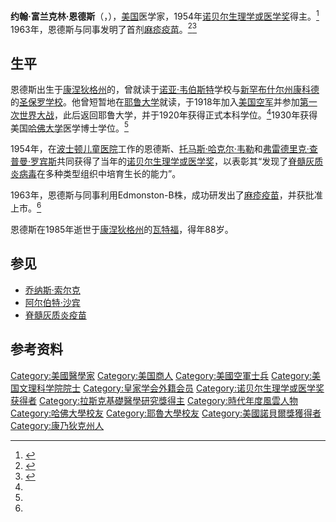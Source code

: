 {{Infobox scientist
|name              = 約翰·富蘭克林·恩德斯
|image             = Enders2.jpg
|birth_date        = {{birth date|mf=yes|1897|2|10}}
|birth_place       = 美國[[康乃狄克州|康乃狄克州]]{{Link-en|西哈特福 (康乃狄克州)|Waterford, Connecticut|西哈特福}}
|death_date        =  {{death date and age|1985|9|8|1897|2|10}}
|death_place       = 美國康乃狄克州[[瓦特福_(康乃狄克州)|瓦特福]]
|nationality       =  {{USA}}
|field             = 醫學
|work_institutions = [[波士頓兒童醫院|波士頓兒童醫院]]
|alma_mater        =  [[耶魯大學|耶魯大學]]<br>[[哈佛大学|哈佛大学]]
|known_for         = 培養[[脊髓灰質炎病毒|脊髓灰質炎病毒]]，自麻疹病毒中分離，並發展麻疹疫苗
|prizes            = [[諾貝爾生理學或醫學獎|諾貝爾生理學或醫學獎]]（1954年）
}}
'''约翰·富兰克林·恩德斯'''（{{lang-en|'''John Franklin Enders'''}}，{{bd|1897年|2月10日|1985年|9月8日|catIdx=Enders, John Franklin}}），[[美国|美国]]医学家，1954年[[诺贝尔生理学或医学奖|诺贝尔生理学或医学奖]]得主。<ref name=":0">{{Cite web|title=The Nobel Prize in Physiology or Medicine 1954|url=https://www.nobelprize.org/prizes/medicine/1954/enders/biographical/|accessdate=2021-02-09|work=NobelPrize.org|language=en-US|archive-date=2021-04-23|archive-url=https://web.archive.org/web/20210423183956/https://www.nobelprize.org/prizes/medicine/1954/enders/biographical/|dead-url=no}}</ref> 1963年，恩德斯与同事发明了首剂[[麻疹疫苗|麻疹疫苗]]。<ref name=":1">{{Cite web|title=History of Measles|url=https://www.cdc.gov/measles/about/history.html|accessdate=2021-02-09|date=2020-11-05|last=|work=|publisher=[[美国疾控中心|美国疾控中心]]|language=en-us|archive-date=2020-04-06|archive-url=https://web.archive.org/web/20200406003814/https://www.cdc.gov/measles/about/history.html|dead-url=no}}</ref><ref>{{Cite journal|title=John F. Enders and measles virus vaccine--a reminiscence|url=https://pubmed.ncbi.nlm.nih.gov/19198559/|last=Katz|first=S. L.|date=2009|journal=Current Topics in Microbiology and Immunology|doi=10.1007/978-3-540-70523-9_1|volume=329|pages=3–11|issn=0070-217X|pmid=19198559|access-date=2021-02-09|archive-date=2021-01-27|archive-url=https://web.archive.org/web/20210127194814/https://pubmed.ncbi.nlm.nih.gov/19198559/|dead-url=no}}</ref>

== 生平 ==
恩德斯出生于[[康涅狄格州|康涅狄格州]]的{{Link-en|西哈特福 (康乃狄克州)|Waterford, Connecticut|西哈特福}}，曾就读于[[诺亚·韦伯斯特|诺亚·韦伯斯特]]学校与[[新罕布什尔州|新罕布什尔州]][[康科德|康科德]]的[[圣保罗学校|圣保罗学校]]。他曾短暂地在[[耶鲁大学|耶鲁大学]]就读，于1918年加入[[美国空军|美国空军]]并参加[[第一次世界大战|第一次世界大战]]，此后返回耶鲁大学，并于1920年获得正式本科学位。<ref name=":0" />1930年获得美国[[哈佛大学|哈佛大学]]医学博士学位。<ref name=":0" />

1954年，在[[波士顿儿童医院|波士顿儿童医院]]工作的恩德斯、[[托马斯·哈克尔·韦勒|托马斯·哈克尔·韦勒]]和[[弗雷德里克·查普曼·罗宾斯|弗雷德里克·查普曼·罗宾斯]]共同获得了当年的[[诺贝尔生理学或医学奖|诺贝尔生理学或医学奖]]，以表彰其“发现了[[脊髓灰质炎病毒|脊髓灰质炎病毒]]在多种类型组织中培育生长的能力”。

1963年，恩德斯与同事利用Edmonston-B株，成功研发出了[[麻疹疫苗|麻疹疫苗]]，并获批准上市。<ref name=":1" />

恩德斯在1985年逝世于[[康涅狄格州|康涅狄格州]]的[[瓦特福_(康乃狄克州)|瓦特福]]，得年88岁。

== 参见 ==

* [[乔纳斯·索尔克|乔纳斯·索尔克]]
* [[阿尔伯特·沙宾|阿尔伯特·沙宾]]
* [[脊髓灰質炎疫苗|脊髓灰质炎疫苗]]

==参考资料==
<references />{{諾貝爾生理學或醫學獎獲得者 (1951年-1975年)}}
{{阿尔伯特·拉斯克基础医学研究奖获得者}}
{{Time Persons of the Year 1951–1975}}

{{Authority control}}
{{DEFAULTSORT:Enders, John Franklin}}
[[Category:美國醫學家|Category:美國醫學家]]
[[Category:美国商人|Category:美国商人]]
[[Category:美國空軍士兵|Category:美國空軍士兵]]
[[Category:美国文理科学院院士|Category:美国文理科学院院士]]
[[Category:皇家学会外籍会员|Category:皇家学会外籍会员]]
[[Category:诺贝尔生理学或医学奖获得者|Category:诺贝尔生理学或医学奖获得者]]
[[Category:拉斯克基礎醫學研究獎得主|Category:拉斯克基礎醫學研究獎得主]]
[[Category:時代年度風雲人物|Category:時代年度風雲人物]]
[[Category:哈佛大學校友|Category:哈佛大學校友]]
[[Category:耶魯大學校友|Category:耶魯大學校友]]
[[Category:美國諾貝爾獎獲得者|Category:美國諾貝爾獎獲得者]]
[[Category:康乃狄克州人|Category:康乃狄克州人]]